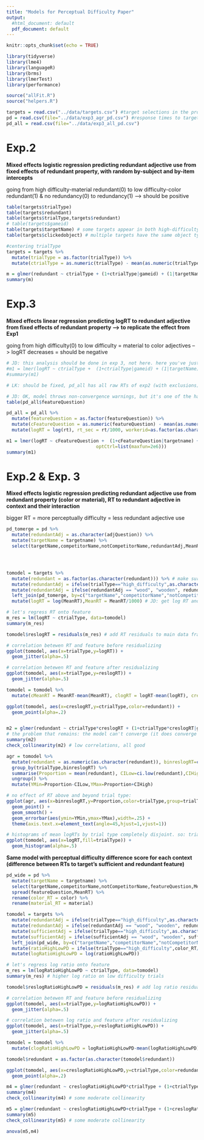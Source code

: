 ```yaml
---
title: "Models for Perceptual Difficulty Paper"
output:
  #html_document: default
  pdf_document: default
---
```


```r
knitr::opts_chunk$set(echo = TRUE)
```

```r
library(tidyverse)
library(lme4)
library(languageR)
library(brms)
library(lmerTest)
library(performance)

source("allFit.R")
source("helpers.R")

targets = read.csv("../data/targets.csv") #target selections in the production experiment
pd = read.csv(file="../data/exp3_agr_pd.csv") #response times to target's features in the perceptual difficulty experiment (in context)
pd_all = read.csv(file="../data/exp3_all_pd.csv")
```

# Exp.2
**Mixed effects logistic regression predicting redundant adjective use from fixed effects of redundant property, with random by-subject and by-item intercepts**

going from high difficulty-material redundant(0) to low difficulty-color redundant(1) & no redundancy(0) to redundancy(1) --> should be positive
```r
table(targets$trialType)
table(targets$redundant)
table(targets$trialType,targets$redundant)
# table(targets$gameid)
table(targets$targetName) # some targets appear in both high-difficulty and low-difficulty trials
table(targets$clickedobject) # multiple targets have the same object types 

#centering trialType 
targets = targets %>%
  mutate(trialType = as.factor(trialType)) %>%
  mutate(ctrialType = as.numeric(trialType) - mean(as.numeric(trialType)))

m = glmer(redundant ~ ctrialType + (1+ctrialType|gameid) + (1|targetName), data=targets, family="binomial")
summary(m)
```


# Exp.3
**Mixed effects linear regression predicting logRT to redundant adjective from fixed effects of redundant property --> to replicate the effect from Exp1**

going from high difficulty(0) to low difficulty = material to color adjectives --> logRT decreases = should be negative

```r
# JD: this analysis should be done in exp 3, not here. here you've just imported mean RTs by item. to do this analysis properly you need to do it on the RTs you got from exp 3 directly. part of the reason this won't converge is that there isn't any logRT variability by gameid (because nobody in exp 2 took the experiment that estimated RT, so you're just getting the exact same RT for each object regardless of gameid)
#m1 = lmer(logRT ~ ctrialType +  (1+ctrialType|gameid) + (1|targetName), data=tomodel,REML=F) 
#summary(m1)

# LK: should be fixed, pd_all has all raw RTs of exp2 (with exclusions)

# JD: OK, model throws non-convergence warnings, but it's one of the harmless ones. If you run it multiple times and it always returns the same results (which it does), we're fine. And if you use the "bobyqa" optimizer like below, it converges without warning and same values as with default optimizer. Clear effect of feature on response time in expected direction.
table(pd_all$featureQuestion)

pd_all = pd_all %>%
  mutate(featureQuestion = as.factor(featureQuestion)) %>%
  mutate(cFeatureQuestion = as.numeric(featureQuestion) - mean(as.numeric(featureQuestion))) %>%
  mutate(logRT = log(rt), rt_sec = rt/1000, workerid=as.factor(as.character(workerid)))

m1 = lmer(logRT ~ cFeatureQuestion +  (1+cFeatureQuestion|targetname) + (1+cFeatureQuestion|workerid), data=pd_all,REML=F, control=lmerControl(optimizer="bobyqa",
                                 optCtrl=list(maxfun=2e6))) 
summary(m1)
```

# Exp.2 & Exp. 3

**Mixed effects logistic regression predicting redundant adjective use from redundant property (color or material), RT to redundant adjective in context and their interaction**

bigger RT = more perceptually difficulty = less redundant adjective use
```r
pd_tomerge = pd %>% 
  mutate(redundantAdj = as.character(adjQuestion)) %>%
  mutate(targetName = targetname) %>%
  select(targetName,competitorName,notCompetitorName,redundantAdj,MeanRT) #62 rows (for each context we have RT for both color and material adj)




tomodel = targets %>%
  mutate(redundant = as.factor(as.character(redundant))) %>% # make sure that redundancy is stored as factor, not as integer
  mutate(redundantAdj = ifelse(trialType=="high_difficulty",as.character(clickedmaterial),as.character(clickedcolor))) %>%
  mutate(redundantAdj = ifelse(redundantAdj == "wood", "wooden", redundantAdj)) %>%
  left_join(pd_tomerge, by=c("targetName","competitorName","notCompetitorName","redundantAdj")) %>%
  mutate(logRT = log(MeanRT),MeanRT = MeanRT/1000) # JD: get log RT and code raw RTs in seconds instead of ms

# let's regress RT onto feature
m_res = lm(logRT ~ ctrialType, data=tomodel)
summary(m_res)

tomodel$reslogRT = residuals(m_res) # add RT residuals to main data frame

# correlation betewen RT and feature before residualizing
ggplot(tomodel, aes(x=trialType,y=logRT)) +
  geom_jitter(alpha=.5)

# correlation betewen RT and feature after residualizing
ggplot(tomodel, aes(x=trialType,y=reslogRT)) +
  geom_jitter(alpha=.5)

tomodel = tomodel %>%   
  mutate(cMeanRT = MeanRT-mean(MeanRT), clogRT = logRT-mean(logRT), creslogRT = reslogRT-mean(reslogRT))

ggplot(tomodel, aes(x=creslogRT,y=ctrialType,color=redundant)) +
  geom_point(alpha=.2)


m2 = glmer(redundant ~ ctrialType*creslogRT + (1+ctrialType*creslogRT|gameid) + (1|targetName), data=tomodel, family="binomial") 
# the problem that remains: the model can't converge (it does converge when you get rid of the by-gameid slope for tiral type, but that's not the right model) because (i think) it can't separate the variance contributed by the trial type and the mean rt predictor
summary(m2)
check_collinearity(m2) # low correlations, all good
```

```r
agr = tomodel %>% 
  mutate(redundant = as.numeric(as.character(redundant)), binreslogRT=cut_interval(reslogRT,10)) %>% 
  group_by(trialType,binreslogRT) %>% 
  summarise(Proportion = mean(redundant), CILow=ci.low(redundant),CIHigh=ci.high(redundant)) %>% 
  ungroup() %>% 
  mutate(YMin=Proportion-CILow,YMax=Proportion+CIHigh)

# no effect of RT above and beyond trial type:
ggplot(agr, aes(x=binreslogRT,y=Proportion,color=trialType,group=trialType)) +
  geom_point() +
  geom_smooth() +
  geom_errorbar(aes(ymin=YMin,ymax=YMax),width=.25) +
  theme(axis.text.x=element_text(angle=45,hjust=1,vjust=1))

# histograms of mean logRTs by trial type completely disjoint. so: trial type explains difference in redundancy, but no added explanatory power from RT measure. next step: test whether relative RT explains outcome 
ggplot(tomodel, aes(x=logRT,fill=trialType)) +
  geom_histogram(alpha=.5)
```


**Same model with perceptual difficulty difference score for each context (difference between RTs to target's sufficient and redundant feature)**
```r
pd_wide = pd %>% 
  mutate(targetName = targetname) %>%
  select(targetName,competitorName,notCompetitorName,featureQuestion,MeanRT) %>%
  spread(featureQuestion,MeanRT) %>%
  rename(color_RT = color) %>%
  rename(material_RT = material)

tomodel = targets %>%
  mutate(redundantAdj = ifelse(trialType=="high_difficulty",as.character(clickedmaterial),as.character(clickedcolor))) %>%
  mutate(redundantAdj = ifelse(redundantAdj == "wood", "wooden", redundantAdj)) %>% 
  mutate(sufficientAdj = ifelse(trialType=="high_difficulty",as.character(clickedcolor),as.character(clickedmaterial))) %>%
  mutate(sufficientAdj = ifelse(sufficientAdj == "wood", "wooden", sufficientAdj)) %>% 
  left_join(pd_wide, by=c("targetName","competitorName","notCompetitorName")) %>%
  mutate(ratioHighLowPD = ifelse(trialType=="high_difficulty",color_RT/material_RT,material_RT/color_RT)) %>% 
  mutate(logRatioHighLowPD = log(ratioHighLowPD))

# let's regress log ratio onto feature
m_res = lm(logRatioHighLowPD ~ ctrialType, data=tomodel)
summary(m_res) # higher log ratio on low difficulty trials

tomodel$reslogRatioHighLowPD = residuals(m_res) # add log ratio residuals to main data frame

# correlation betewen RT and feature before residualizing
ggplot(tomodel, aes(x=trialType,y=logRatioHighLowPD)) +
  geom_jitter(alpha=.5)

# correlation betewen log ratio and feature after residualizing
ggplot(tomodel, aes(x=trialType,y=reslogRatioHighLowPD)) +
  geom_jitter(alpha=.5)

tomodel = tomodel %>%   
  mutate(clogRatioHighLowPD = logRatioHighLowPD-mean(logRatioHighLowPD), creslogRatioHighLowPD = reslogRatioHighLowPD-mean(reslogRatioHighLowPD)) 

tomodel$redundant = as.factor(as.character(tomodel$redundant))

ggplot(tomodel, aes(x=creslogRatioHighLowPD,y=ctrialType,color=redundant)) +
  geom_point(alpha=.2)

m4 = glmer(redundant ~ creslogRatioHighLowPD*ctrialType + (1+ctrialType|gameid) + (1|targetName), data=tomodel, family="binomial")
summary(m4)
check_collinearity(m4) # some moderate collinearity

m5 = glmer(redundant ~ creslogRatioHighLowPD+ctrialType + (1+creslogRatioHighLowPD+ctrialType|gameid) + (1|targetName), data=tomodel, family="binomial")
summary(m5)
check_collinearity(m5) # some moderate collinearity

anova(m5,m4)
```
